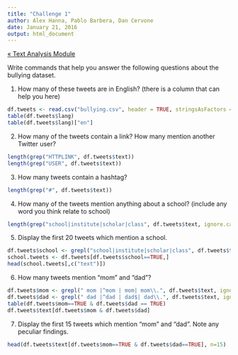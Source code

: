 ```yaml
---
title: "Challenge 1"
author: Alex Hanna, Pablo Barbera, Dan Cervone
date: January 21, 2016
output: html_document
---
```


[&laquo; Text Analysis Module](../text/README.md)

Write commands that help you answer the following questions about the bullying dataset.

1. How many of these tweets are in English? (there is a column that can help you here)
```r
df.tweets <- read.csv("bullying.csv", header = TRUE, stringsAsFactors = FALSE)
table(df.tweets$lang)
table(df.tweets$lang)["en"]
```

2. How many of the tweets contain a link? How many mention another Twitter user?
```r
length(grep("HTTPLINK", df.tweets$text))
length(grep("USER", df.tweets$text))
```

3. How many tweets contain a hashtag?
```r
length(grep("#", df.tweets$text))
```

4. How many of the tweets mention anything about a school? (include any word you think relate to school)
```r
length(grep("school|institute|scholar|class", df.tweets$text, ignore.case=TRUE))
```

5. Display the first 20 tweets which mention a school.
```r
df.tweets$school <- grepl("school|institute|scholar|class", df.tweets$text, ignore.case=TRUE)
school.tweets <- df.tweets[df.tweets$school==TRUE,]
head(school.tweets[,c("text")])
```

6. How many tweets mention "mom" and "dad"?
```r
df.tweets$mom <- grepl(" mom |^mom | mom| mom\\.", df.tweets$text, ignore.case=TRUE)
df.tweets$dad <- grepl(" dad |^dad | dad$| dad\\.", df.tweets$text, ignore.case=TRUE)
table(df.tweets$mom==TRUE & df.tweets$dad == TRUE)
df.tweets$text[df.tweets$mom & df.tweets$dad]
```

7. Display the first 15 tweets which mention "mom" and "dad". Note any peculiar findings.
```r
head(df.tweets$text[df.tweets$mom==TRUE & df.tweets$dad==TRUE], n=15)
```

